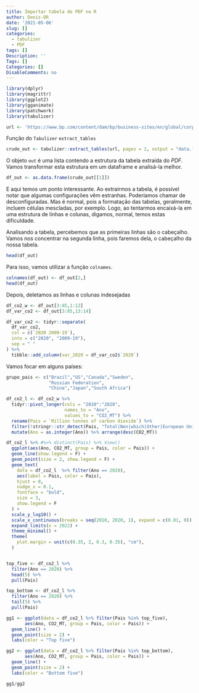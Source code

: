```yaml
---
title: Importar tabela de PDF no R
author: Denis-OR
date: '2021-05-06'
slug: []
categories:
  - tabulizer
  - PDF
tags: []
Description: ''
Tags: []
Categories: []
DisableComments: no
---
```



```r
library(dplyr)
library(magrittr)
library(ggplot2)
library(gganimate)
library(patchwork)
library(tabulizer)
```


```r
url <- 'https://www.bp.com/content/dam/bp/business-sites/en/global/corporate/pdfs/energy-economics/statistical-review/bp-stats-review-2021-co2-emissions.pdf'
```

Função do `Tabulizer` `extract_tables`

```r
crude_out <- tabulizer::extract_tables(url, pages = 2, output = "data.frame")
```


O objeto `out` é uma lista contendo a estrutura da tabela extraída do _PDF_. Vamos transformar esta estrutura em um dataframe e analisá-la melhor.



```r
df_out <- as.data.frame(crude_out[[1]])
```


E aqui temos um ponto interessante. Ao extrairmos a tabela, é possível notar que algumas configurações vêm estranhas. Poderíamos chamar de desconfiguradas. Mas é normal, pois a formatação das tabelas, geralmente, incluem células mescladas, por exemplo. Logo, ao tentarmos encaixá-la em uma estrutura de linhas e colunas, digamos, normal, temos estas dificuldade.

Analisando a tabela, percebemos que as primeiras linhas são o cabeçalho. Vamos nos concentrar na segunda linha, pois faremos dela, o cabeçalho da nossa tabela.


```r
head(df_out)
```


Para isso, vamos utilizar a função `colnames`. 

```r
colnames(df_out) <- df_out[2,]
head(df_out)
```

Depois, deletamos as linhas e colunas indesejadas
```r
df_co2_w <- df_out[3:85,1:12]
df_var_co2 <- df_out[3:85,13:14]

df_var_co2 <- tidyr::separate(
  df_var_co2,
  col = c(`2020 2009-19`),
  into = c("2020", "2009-19"),
  sep = " "
) %>%
  tibble::add_column(var_2020 = df_var_co2$`2020`)
```

Vamos focar em alguns países:

```r
grupo_pais <- c("Brazil","US","Canada","Sweden",
                "Russian Federation",
                "China","Japan","South Africa")
```


```r
df_co2_l <- df_co2_w %>%
  tidyr::pivot_longer(cols = "2010":"2020",
                      names_to = "Ano",
                      values_to = "CO2_MT") %>%
  rename(Pais = `Million tonnes of carbon dioxide`) %>%
  filter(!stringr::str_detect(Pais, "Total|Non|which|Other|European Union")) %>%
  mutate(Ano = as.integer(Ano)) %>% arrange(desc(CO2_MT))
```


```r

df_co2_l %>% #%>% distinct(Pais) %>% View()
  ggplot(aes(Ano, CO2_MT, group = Pais, color = Pais)) +
  geom_line(show.legend = F) +
  geom_point(size = 2, show.legend = F) +
  geom_text(
    data = df_co2_l  %>% filter(Ano == 2020),
    aes(label = Pais, color = Pais),
    hjust = 0,
    nudge_x = 0.1,
    fontface = "bold",
    size = 3,
    show.legend = F
  ) +
  scale_y_log10() +
  scale_x_continuous(breaks = seq(2010, 2020, 1), expand = c(0.01, 0)) +
  expand_limits(x = 2022) +
  theme_minimal() +
  theme(
    plot.margin = unit(c(0.35, 2, 0.3, 0.35), "cm"),
  )
```

```r


```


```r

top_five <- df_co2_l %>% 
  filter(Ano == 2020) %>% 
  head(5) %>% 
  pull(Pais)

top_bottom <- df_co2_l %>% 
  filter(Ano == 2020) %>% 
  tail(5) %>% 
  pull(Pais)

gg1 <- ggplot(data = df_co2_l %>% filter(Pais %in% top_five), 
       aes(Ano, CO2_MT, group = Pais, color = Pais)) +
  geom_line() +
  geom_point(size = 2) +
  labs(color = "Top five")

gg2 <- ggplot(data = df_co2_l %>% filter(Pais %in% top_bottom), 
       aes(Ano, CO2_MT, group = Pais, color = Pais)) +
  geom_line() +
  geom_point(size = 2) +
  labs(color = "Bottom five")

gg1/gg2
```

